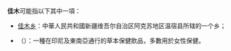 '''佳木'''可能指以下其中一項：
* [[佳木乡|佳木乡]]：中華人民共和國新疆维吾尔自治区阿克苏地区温宿县所辖的一个乡；
* {{tsl|en|Jamu|佳木 (飲品)}}（{{lang|id|Jamu}}）：一種在印尼及東南亞通行的草本保健飲品，多數用於女性保健。
{{消歧义|cat=二字消歧義}}